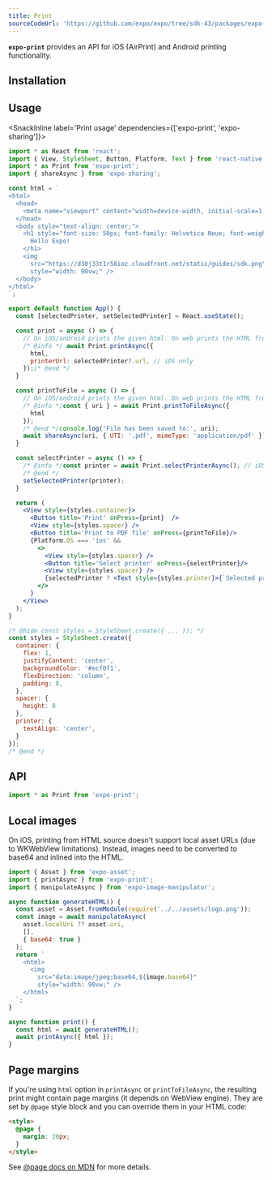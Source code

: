 ```yaml
---
title: Print
sourceCodeUrl: 'https://github.com/expo/expo/tree/sdk-43/packages/expo-print'
---
```



**`expo-print`** provides an API for iOS (AirPrint) and Android printing functionality.

<PlatformsSection android emulator ios simulator web />

## Installation

<InstallSection packageName="expo-print" />

## Usage

<SnackInline label='Print usage' dependencies={['expo-print', 'expo-sharing']}>

```jsx
import * as React from 'react';
import { View, StyleSheet, Button, Platform, Text } from 'react-native';
import * as Print from 'expo-print';
import { shareAsync } from 'expo-sharing';

const html = `
<html>
  <head>
    <meta name="viewport" content="width=device-width, initial-scale=1.0, maximum-scale=1.0, minimum-scale=1.0, user-scalable=no" />
  </head>
  <body style="text-align: center;">
    <h1 style="font-size: 50px; font-family: Helvetica Neue; font-weight: normal;">
      Hello Expo!
    </h1>
    <img
      src="https://d30j33t1r58ioz.cloudfront.net/static/guides/sdk.png"
      style="width: 90vw;" />
  </body>
</html>
`;

export default function App() {
  const [selectedPrinter, setSelectedPrinter] = React.useState();

  const print = async () => {
    // On iOS/android prints the given html. On web prints the HTML from the current page.
    /* @info */ await Print.printAsync({
      html,
      printerUrl: selectedPrinter?.url, // iOS only
    });/* @end */
  }

  const printToFile = async () => {
    // On iOS/android prints the given html. On web prints the HTML from the current page.
    /* @info */const { uri } = await Print.printToFileAsync({
      html
    });
    /* @end */console.log('File has been saved to:', uri);
    await shareAsync(uri, { UTI: '.pdf', mimeType: 'application/pdf' });
  }

  const selectPrinter = async () => {
    /* @info */const printer = await Print.selectPrinterAsync(); // iOS only
    /* @end */
    setSelectedPrinter(printer);
  }

  return (
    <View style={styles.container}>
      <Button title='Print' onPress={print}  />
      <View style={styles.spacer} />
      <Button title='Print to PDF file' onPress={printToFile}/>
      {Platform.OS === 'ios' &&
        <>
          <View style={styles.spacer} />
          <Button title='Select printer' onPress={selectPrinter}/>
          <View style={styles.spacer} />
          {selectedPrinter ? <Text style={styles.printer}>{`Selected printer: ${selectedPrinter.name}`}</Text> : undefined}
        </>
      }
    </View>
  );
}

/* @hide const styles = StyleSheet.create({ ... }); */
const styles = StyleSheet.create({
  container: {
    flex: 1,
    justifyContent: 'center',
    backgroundColor: '#ecf0f1',
    flexDirection: 'column',
    padding: 8,
  },
  spacer: {
    height: 8
  },
  printer: {
    textAlign: 'center',
  }
});
/* @end */
```

</SnackInline>

## API

```js
import * as Print from 'expo-print';
```

<APISection packageName="expo-print" apiName="Print" />

## Local images

On iOS, printing from HTML source doesn't support local asset URLs (due to WKWebView limitations). Instead, images need to be converted to base64 and inlined into the HTML.

```js
import { Asset } from 'expo-asset';
import { printAsync } from 'expo-print';
import { manipulateAsync } from 'expo-image-manipulator';

async function generateHTML() {
  const asset = Asset.fromModule(require('../../assets/logo.png'));
  const image = await manipulateAsync(
    asset.localUri ?? asset.uri,
    [],
    { base64: true }
  );
  return `
    <html>
      <img
        src="data:image/jpeg;base64,${image.base64}"
        style="width: 90vw;" />
    </html>
  `;
}

async function print() {
  const html = await generateHTML();
  await printAsync({ html });
}
```

## Page margins

If you're using `html` option in `printAsync` or `printToFileAsync`, the resulting print might contain page margins (it depends on WebView engine).
They are set by `@page` style block and you can override them in your HTML code:

```html
<style>
  @page {
    margin: 20px;
  }
</style>
```

See [@page docs on MDN](https://developer.mozilla.org/en-US/docs/Web/CSS/@page) for more details.
